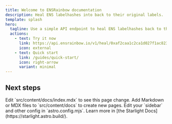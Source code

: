 ```yaml
---
title: Welcome to ENSRainbow documentation
description: Heal ENS labelhashes into back to their original labels.
template: splash
hero:
  tagline: Use a simple API endpoint to heal ENS labelhashes back to their original labels.
  actions:
    - text: Try it now
      link: https://api.ensrainbow.io/v1/heal/0xaf2caa1c2ca1d027f1ac823b529d0a67cd144264b2789fa2ea4d63a67c7103cc
      icon: external
    - text: Quick start
      link: /guides/quick-start/
      icon: right-arrow
      variant: minimal
---
```



## Next steps

<CardGrid stagger>
	<Card title="Update content" icon="pencil">
		Edit `src/content/docs/index.mdx` to see this page change.
	</Card>
	<Card title="Add new content" icon="add-document">
		Add Markdown or MDX files to `src/content/docs` to create new pages.
	</Card>
	<Card title="Configure your site" icon="setting">
		Edit your `sidebar` and other config in `astro.config.mjs`.
	</Card>
	<Card title="Read the docs" icon="open-book">
		Learn more in [the Starlight Docs](https://starlight.astro.build/).
	</Card>
</CardGrid>

